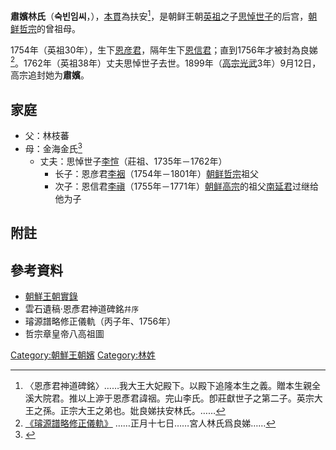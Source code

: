 '''肅嬪林氏'''（'''숙빈임씨'''，{{bd||？|？|catIdx=L}}），[[本貫|本貫]]為扶安<ref>〈恩彥君神道碑銘〉……我大王大妃殿下。以殿下追隆本生之義。贈本生親全溪大院君。推以上㴑于恩彥君諱䄄。完山李氏。卽莊獻世子之第二子。英宗大王之孫。正宗大王之弟也。妣良娣扶安林氏。……</ref>，是朝鲜王朝[[朝鮮英祖|英祖]]之子[[莊獻世子|思悼世子]]的后宫，[[朝鲜哲宗|朝鲜哲宗]]的曾祖母。

1754年（英祖30年），生下[[恩彦君|恩彦君]]，隔年生下[[恩信君|恩信君]]；直到1756年才被封為良娣<ref>[http://jsghome.vacusoft.co.kr/search/group?q=query%7C良娣&fq=서명_s%3A%5B1756%5D선원보략수정의궤%28璿源譜略修正儀軌%29 《璿源譜略修正儀軌》] {{Wayback|url=http://jsghome.vacusoft.co.kr/search/group?q=query%7C%E8%89%AF%E5%A8%A3&fq=%EC%84%9C%EB%AA%85_s%3A%5B1756%5D%EC%84%A0%EC%9B%90%EB%B3%B4%EB%9E%B5%EC%88%98%EC%A0%95%EC%9D%98%EA%B6%A4%28%E7%92%BF%E6%BA%90%E8%AD%9C%E7%95%A5%E4%BF%AE%E6%AD%A3%E5%84%80%E8%BB%8C%29|date=20190812173219}}……正月十七日……宮人林氏爲良娣……</ref>。1762年（英祖38年）丈夫思悼世子去世。1899年（[[朝鮮高宗|高宗]][[光武_(年號)|光武]]3年）9月12日，高宗追封她为'''肅嬪'''。

==家庭==
*父：林枝蕃
*母：金海金氏<ref>{{Cite web|title=哲宗章皇帝八高祖圖|url=http://223.194.62.57/img/book2/2/JE_A_21061/JE_A_21061_001_000221.gif|accessdate=2015-05-30|archiveurl=https://web.archive.org/web/20160307085057/http://223.194.62.57/img/book2/2/JE_A_21061/JE_A_21061_001_000221.gif|archivedate=2016-03-07|dead-url=no}}</ref>
** 丈夫：思悼世子[[莊獻世子|李愃]]（莊祖、1735年－1762年）
*** 长子：恩彦君[[恩彥君|李裀]]（1754年－1801年）[[朝鲜哲宗|朝鲜哲宗]]祖父
*** 次子：恩信君[[恩信君|李禛]]（1755年－1771年）[[朝鲜高宗|朝鲜高宗]]的祖父[[南延君|南延君]]过继给他为子

== 附註 ==
{{reflist}}

==參考資料==
*[http://sillok.history.go.kr/main/main.jsp 朝鮮王朝實錄] {{Wayback|url=http://sillok.history.go.kr/main/main.jsp |date=20150905161523 }}
*雲石遺稿·恩彥君神道碑銘<small>幷序</small>
*璿源譜略修正儀軌（丙子年、1756年）
*哲宗章皇帝八高祖圖

[[Category:朝鮮王朝嬪|Category:朝鮮王朝嬪]]
[[Category:林姓|Category:林姓]]